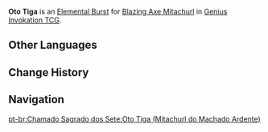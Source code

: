 {{Genius Invokation TCG Skill Infobox
|title      = Oto Tiga
|image      = Oto Tiga (Blazing Axe Mitachurl) Character Card Skill.png
|type       = Elemental Burst
|character  = Blazing Axe Mitachurl
|element    = Pyro
|matching   = 3
|energy     = 2
|effect     = Deals 5 {{Color|Physical DMG}}.
|order      = 3
}}
'''Oto Tiga''' is an [[Character Card Elemental Burst|Elemental Burst]] for [[Blazing Axe Mitachurl (Character Card)|Blazing Axe Mitachurl]] in [[Genius Invokation TCG]].

==Other Languages==
{{Other Languages
|en      = Oto Tiga
|zhs     = Oto Tiga
|zht     = Oto Tiga
|ja      = Oto Tiga
|ko      = Oto Tiga
|es      = Oto Tiga
|fr      = Oto Tiga
|ru      = Oto Tiga
|th      = Oto Tiga
|vi      = Oto Tiga
|de      = Oto Tiga
|id      = Oto Tiga
|pt      = Oto Tiga
|tr      = Oto Tiga
|it      = Oto Tiga
}}

==Change History==
{{Change History|3.3}}

==Navigation==
{{Genius Invokation TCG Skill Navbox|Blazing Axe Mitachurl}}
[[pt-br:Chamado Sagrado dos Sete:Oto Tiga (Mitachurl do Machado Ardente)]]